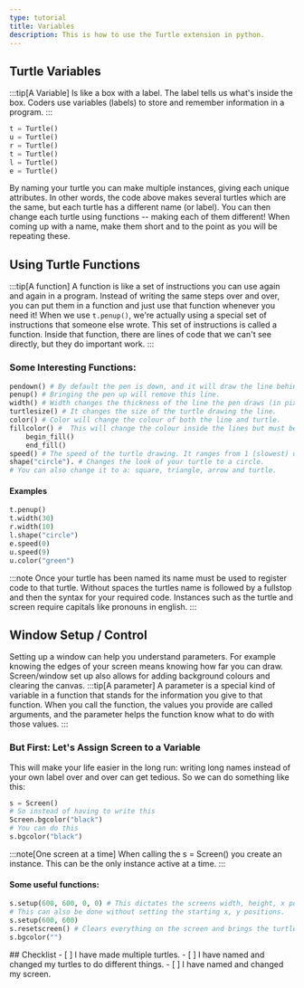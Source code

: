```yaml
---
type: tutorial
title: Variables
description: This is how to use the Turtle extension in python.
---
```




## Turtle Variables

:::tip[A Variable]
Is  like a box with a label. The label tells us what's inside the box.
Coders use variables (labels) to store and remember information in a program.
:::

``` python
t = Turtle()
u = Turtle()
r = Turtle()
t = Turtle()
l = Turtle()
e = Turtle()
```

By naming your turtle you can make multiple instances, giving each unique attributes.
In other words, the code above makes several turtles which are the same, but each turtle has a different name (or label).
You can then change each turtle using functions -- making each of them different!
When coming up with a name, make them short and to the point as you will be repeating these.


## Using Turtle Functions
:::tip[A function]
A function is like a set of instructions you can use again and again in a program.
Instead of writing the same steps over and over, you can put them in a function and just use that
function whenever you need it!
When we use `t.penup()`, we're actually using a special set of instructions that someone else wrote. 
This set of instructions is called a function. Inside that function, there are lines of code that we can't
 see directly, but they do important work.
:::


### Some Interesting Functions:
```python
pendown() # By default the pen is down, and it will draw the line behind the turtle.
penup() # Bringing the pen up will remove this line.
width() # Width changes the thickness of the line the pen draws (in pixels).
turtlesize() # It changes the size of the turtle drawing the line.
color() # Color will change the colour of both the line and turtle.
fillcolor() #  This will change the colour inside the lines but must be used with:
    begin_fill()
    end_fill()
speed() # The speed of the turtle drawing. It ranges from 1 (slowest) up to 10 (which you can write as 0).
shape("circle"). # Changes the look of your turtle to a circle. 
# You can also change it to a: square, triangle, arrow and turtle.
```
#### Examples

``` python
t.penup()
t.width(30)
r.width(10)
l.shape("circle")
e.speed(0)
u.speed(9)
u.color("green")
```

:::note
Once your turtle has been named its name must be used to register code to that turtle.
Without spaces the turtles name is followed by a fullstop and then the syntax for your required code.
Instances such as the turtle and screen require capitals like pronouns in english.
:::

## Window Setup / Control
Setting up a window can help you understand parameters.
For example knowing the edges of your screen means knowing how far you can draw.
Screen/window set up also allows for adding background colours and clearing the canvas.
:::tip[A parameter]
A parameter is a special kind of variable in a function that stands for the information you give to that function.
When you call the function, the values you provide are called arguments, and the parameter helps the function
know what to do with those values.
:::

### But First: Let's Assign Screen to a Variable

This will make your life easier in the long run: writing long names instead of your own label over and over can get tedious.
So we can do something like this:
```python
s = Screen()
# So instead of having to write this
Screen.bgcolor("black")
# You can do this
s.bgcolor("black")
```
:::note[One screen at a time]
When calling the s = Screen() you create an instance. This can be the only instance active at a time.
:::

#### Some useful functions:
```python
s.setup(600, 600, 0, 0) # This dictates the screens width, height, x position and y position.
# This can also be done without setting the starting x, y positions.
s.setup(600, 600)
s.resetscreen() # Clears everything on the screen and brings the turtle back to its starting position.
s.bgcolor("")
```

<Box>
## Checklist

<Checklist>
- [ ] I have made multiple turtles.
- [ ] I have named and changed my turtles to do different things.
- [ ] I have named and changed my screen.
</Checklist>
</Box>

